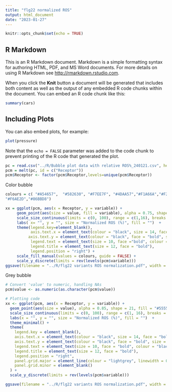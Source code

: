 ```yaml
---
title: "flg22 normalized ROS"
output: html_document
date: "2023-01-27"
---
```


```r
knitr::opts_chunk$set(echo = TRUE)
```

## R Markdown

This is an R Markdown document. Markdown is a simple formatting syntax for authoring HTML, PDF, and MS Word documents. For more details on using R Markdown see <http://rmarkdown.rstudio.com>.

When you click the **Knit** button a document will be generated that includes both content as well as the output of any embedded R code chunks within the document. You can embed an R code chunk like this:

```r
summary(cars)
```

## Including Plots

You can also embed plots, for example:

```r
plot(pressure)
```

Note that the `echo = FALSE` parameter was added to the code chunk to prevent printing of the R code that generated the plot.

```r
pc = read.csv("../R/Bubble plot data with relative ROS%_240121.csv", header = TRUE)
pcm = melt(pc, id = c("Receptor"))
pcm$Receptor <- factor(pcm$Receptor,levels=unique(pcm$Receptor))
```
Color bubble
```r
colours = c( "#A54657",  "#582630", "#F7EE7F", "#4DAA57","#F1A66A","#F26157", "#F9ECCC", "#679289", "#33658A",
"#F6AE2D","#86BBD8")

xx = ggplot(pcm, aes(x = Receptor, y = variable)) + 
     geom_point(aes(size = value, fill = variable), alpha = 0.75, shape = 21) + 
     scale_size_continuous(limits = c(0, 100), range = c(1,16), breaks = c(25,50,75,100)) + 
     labs( x= "", y = "", size = "Normalized ROS (%)", fill = "")  + 
     theme(legend.key=element_blank(), 
           axis.text.x = element_text(colour = "black", size = 14, face = "bold",  vjust = 0.3), 
          axis.text.y = element_text(colour = "black", face = "bold", size = 11), 
           legend.text = element_text(size = 10, face ="bold", colour ="black"), 
           legend.title = element_text(size = 12, face = "bold"), 
           legend.position = "right") +  
     scale_fill_manual(values = colours, guide = FALSE) + 
     scale_y_discrete(limits = rev(levels(pcm$variable))) 
ggsave(filename = "../R/flg22 variants ROS normalization.pdf", width = 5.5, height = 6)
```


Grey bubble
```r
# Convert 'value' to numeric, handling NAs
pcm$value <- as.numeric(as.character(pcm$value))

# Plotting code
xx <- ggplot(pcm, aes(x = Receptor, y = variable)) + 
  geom_point(aes(size = value), alpha = 0.85, shape = 21, fill = "#555555", color = "black") + 
  scale_size_continuous(limits = c(0, 100), range = c(1, 16), breaks = c(25, 50, 75, 100)) + 
  labs(x = "", y = "", size = "Normalized ROS (%)", fill = "")  + 
  theme_minimal() +
  theme(
    legend.key = element_blank(), 
    axis.text.x = element_text(colour = "black", size = 14, face = "bold", angle = 45, vjust = 1, hjust = 1), 
    axis.text.y = element_text(colour = "black", face = "bold", size = 14), 
    legend.text = element_text(size = 10, face = "bold", colour = "black"), 
    legend.title = element_text(size = 12, face = "bold"), 
    legend.position = "right",
    panel.grid.major = element_line(colour = "lightgrey", linewidth = 0.5),
    panel.grid.minor = element_blank()
  ) +  
  scale_y_discrete(limits = rev(levels(pcm$variable))) 

ggsave(filename = "../R/flg22 variants ROS normalization.pdf", width = 5.4, height = 4.4)



```